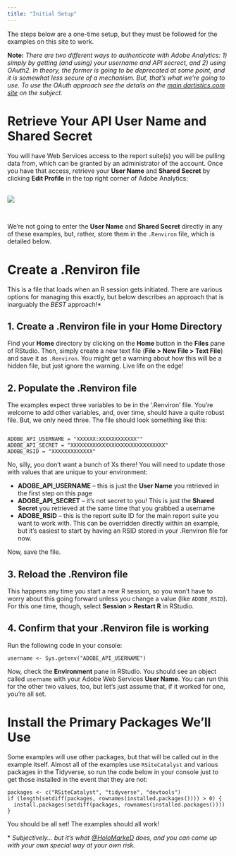 ```yaml
---
title: "Initial Setup"
---
```


The steps below are a one-time setup, but they must be followed for the examples on this site to work.

**Note:** _There are two different ways to authenticate with Adobe Analytics: 1) simply by getting (and using) your username and API secrect, and 2) using OAuth2. In theory, the former is going to be deprecated at some point, and it is somewhat less secure of a mechanism. But, that's what we're going to use. To use the OAuth approach see the details on the [main dartistics.com site](http://www.dartistics.com/api-adobe-analytics.html#authentication_-_new) on the subject._

# Retrieve Your API User Name and Shared Secret
You will have Web Services access to the report suite(s) you will be pulling data from, which can be granted by an administrator of the account. Once you have that access, retrieve your **User Name** and **Shared Secret** by clicking **Edit Profile** in the top right corner of Adobe Analytics:

<br><div align="center">![](images/adobe_api_credentials.png)</div><br>

We're not going to enter the **User Name** and **Shared Secret** directly in any of these examples, but, rather, store them in the `.Renviron` file, which is detailed below. 

# Create a .Renviron file
This is a file that loads when an R session gets initiated. There are various options for managing this exactly, but below describes an approach that is inarguably the *BEST* approach!*

## 1. Create a .Renviron file in your Home Directory
Find your **Home** directory by clicking on the **Home** button in the **Files** pane of RStudio. Then, simply create a new text file (**File > New File > Text File**) and save it as `.Renviron`. You might get a warning about how this will be a hidden file, but just ignore the warning. Live life on the edge!

## 2. Populate the .Renviron file
The examples expect three variables to be in the '.Renviron' file. You're welcome to add other variables, and, over time, should have a quite robust file. But, we only need three. The file should look something like this:

```

ADOBE_API_USERNAME = "XXXXXX:XXXXXXXXXXXX""
ADOBE_API_SECRET = "XXXXXXXXXXXXXXXXXXXXXXXXXXXXXX"
ADOBE_RSID = "XXXXXXXXXXXXX"

```
No, silly, you don't want a bunch of Xs there! You will need to update those with values that are unique to your environment:

* **ADOBE_API_USERNAME** -- this is just the **User Name** you retrieved in the first step on this page
* **ADOBE_API_SECRET** -- it's not secret to you! This is just the **Shared Secret** you retrieved at the same time that you grabbed a username
* **ADOBE_RSID** -- this is the report suite ID for the main report suite you want to work with. This can be overridden directly within an example, but it's easiest to start by having an RSID stored in your .Renviron file for now.

Now, save the file.

## 3. Reload the .Renviron file
This happens any time you start a new R session, so you won't have to worry about this going forward unless you change a value (like `ADOBE_RSID`). For this one time, though, select **Session > Restart R** in RStudio.

## 4. Confirm that your .Renviron file is working
Run the following code in your console:

```
username <- Sys.getenv("ADOBE_API_USERNAME")
```

Now, check the **Environment** pane in RStudio. You should see an object called `username` with your Adobe Web Services **User Name**. You can run this for the other two values, too, but let's just assume that, if it worked for one, you're all set.

# Install the Primary Packages We'll Use

Some examples will use other packages, but that will be called out in the example itself. Almost all of the examples use `RSiteCatalyst` and various packages in the Tidyverse, so run the code below in your console just to get those installed in the event that they are not:

```
packages <- c("RSiteCatalyst", "tidyverse", "devtools")
if (length(setdiff(packages, rownames(installed.packages()))) > 0) {
  install.packages(setdiff(packages, rownames(installed.packages())))  
}
```

You should be all set! The examples should all work!

&ast; _Subjectively... but it's what [&#64;HoloMarkeD](http://twitter.com/holomarked) does, and you can come up with your own special way at your own risk._
